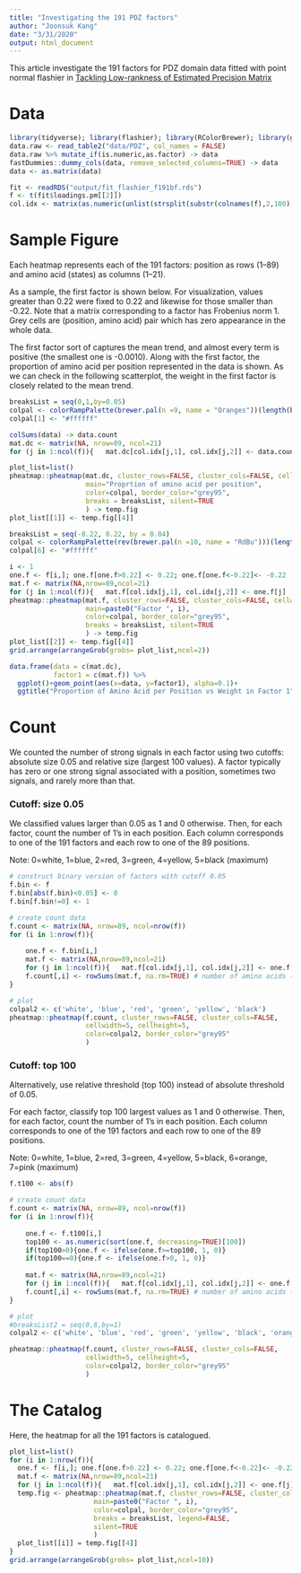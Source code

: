 ```yaml
---
title: "Investigating the 191 PDZ factors"
author: "Joonsuk Kang"
date: "3/31/2020"
output: html_document
---
```


This article investigate the 191 factors for PDZ domain data fitted with point normal flashier in [Tackling Low-rankness of Estimated Precision Matrix](lowrank.html) 

# Data

```r
library(tidyverse); library(flashier); library(RColorBrewer); library(gridExtra)
data.raw <- read_table2("data/PDZ", col_names = FALSE)
data.raw %>% mutate_if(is.numeric,as.factor) -> data
fastDummies::dummy_cols(data, remove_selected_columns=TRUE) -> data
data <- as.matrix(data)

fit <- readRDS("output/fit_flashier_f191bf.rds")
f <- t(fit$loadings.pm[[2]])
col.idx <- matrix(as.numeric(unlist(strsplit(substr(colnames(f),2,100), "_"))), byrow=TRUE, ncol=2)
```

# Sample Figure

Each heatmap represents each of the 191 factors: position as rows (1--89) and amino acid (states) as columns (1--21).

As a sample, the first factor is shown below. For visualization, values greater than 0.22 were fixed to 0.22 and likewise for those smaller than -0.22. Note that a matrix corresponding to a factor has Frobenius norm 1. Grey cells are (position, amino acid) pair which has zero appearance in the whole data. 

The first factor sort of captures the mean trend, and almost every term is positive (the smallest one is -0.0010). Along with the first factor, the proportion of amino acid per position represented in the data is shown. As we can check in the following scatterplot, the weight in the first factor is closely related to the mean trend.


```r
breaksList = seq(0,1,by=0.05)
colpal <- colorRampPalette(brewer.pal(n =9, name = "Oranges"))(length(breaksList))
colpal[1] <- "#ffffff"

colSums(data) -> data.count
mat.dc <- matrix(NA, nrow=89, ncol=21)
for (j in 1:ncol(f)){   mat.dc[col.idx[j,1], col.idx[j,2]] <- data.count[j]/nrow(data)  }

plot_list=list()
pheatmap::pheatmap(mat.dc, cluster_rows=FALSE, cluster_cols=FALSE, cellwidth=5,cellheight=5,
                   main="Proprtion of amino acid per position",
                   color=colpal, border_color="grey95",
                   breaks = breaksList, silent=TRUE
                   ) -> temp.fig
plot_list[[1]] <- temp.fig[[4]]
```


```r
breaksList = seq(-0.22, 0.22, by = 0.04)
colpal <- colorRampPalette(rev(brewer.pal(n =10, name = "RdBu")))(length(breaksList))
colpal[6] <- "#ffffff"

i <- 1
one.f <- f[i,]; one.f[one.f>0.22] <- 0.22; one.f[one.f<-0.22]<- -0.22
mat.f <- matrix(NA,nrow=89,ncol=21)
for (j in 1:ncol(f)){   mat.f[col.idx[j,1], col.idx[j,2]] <- one.f[j]  }
pheatmap::pheatmap(mat.f, cluster_rows=FALSE, cluster_cols=FALSE, cellwidth=5,cellheight=5,
                   main=paste0("Factor ", i),
                   color=colpal, border_color="grey95",
                   breaks = breaksList, silent=TRUE
                   ) -> temp.fig
plot_list[[2]] <- temp.fig[[4]]
grid.arrange(arrangeGrob(grobs= plot_list,ncol=2))
```


```r
data.frame(data = c(mat.dc),
           factor1 = c(mat.f)) %>%
  ggplot()+geom_point(aes(x=data, y=factor1), alpha=0.1)+
  ggtitle("Proportion of Amino Acid per Position vs Weight in Factor 1")
```

# Count

We counted the number of strong signals in each factor using two cutoffs: absolute size 0.05 and relative size (largest 100 values). A factor typically has zero or one strong signal associated with a position, sometimes two signals, and rarely more than that.


### Cutoff: size 0.05

We classified values larger than 0.05 as 1 and 0 otherwise. Then, for each factor, count the number of 1's in each position. Each column corresponds to one of the 191 factors and each row to one of the 89 positions.

Note: 0=white, 1=blue, 2=red, 3=green, 4=yellow, 5=black (maximum)

```r
# construct binary version of factors with cutoff 0.05
f.bin <- f
f.bin[abs(f.bin)<0.05] <- 0
f.bin[f.bin!=0] <- 1

# create count data
f.count <- matrix(NA, nrow=89, ncol=nrow(f))
for (i in 1:nrow(f)){
  
    one.f <- f.bin[i,]
    mat.f <- matrix(NA,nrow=89,ncol=21)
    for (j in 1:ncol(f)){   mat.f[col.idx[j,1], col.idx[j,2]] <- one.f[j]  }
    f.count[,i] <- rowSums(mat.f, na.rm=TRUE) # number of amino acids (states) with cell value greater than 0.05
}

# plot
colpal2 <- c('white', 'blue', 'red', 'green', 'yellow', 'black')
pheatmap::pheatmap(f.count, cluster_rows=FALSE, cluster_cols=FALSE,
                   cellwidth=5, cellheight=5,
                   color=colpal2, border_color="grey95"
                   )
```

### Cutoff: top 100

Alternatively, use relative threshold (top 100) instead of absolute threshold of 0.05. 

For each factor, classify top 100 largest values as 1 and 0 otherwise. Then, for each factor, count the number of 1's in each position. Each column corresponds to one of the 191 factors and each row to one of the 89 positions.

Note: 0=white, 1=blue, 2=red, 3=green, 4=yellow, 5=black, 6=orange, 7=pink (maximum)



```r
f.t100 <- abs(f)

# create count data
f.count <- matrix(NA, nrow=89, ncol=nrow(f))
for (i in 1:nrow(f)){
  
    one.f <- f.t100[i,]
    top100 <- as.numeric(sort(one.f, decreasing=TRUE)[100])
    if(top100>0){one.f <- ifelse(one.f>=top100, 1, 0)}
    if(top100==0){one.f <- ifelse(one.f>0, 1, 0)}
    
    mat.f <- matrix(NA,nrow=89,ncol=21)
    for (j in 1:ncol(f)){   mat.f[col.idx[j,1], col.idx[j,2]] <- one.f[j]  }
    f.count[,i] <- rowSums(mat.f, na.rm=TRUE) # number of amino acids (states) with cell value greater than 0.05
}

# plot
#breaksList2 = seq(0,8,by=1)
colpal2 <- c('white', 'blue', 'red', 'green', 'yellow', 'black', 'orange', 'pink')

pheatmap::pheatmap(f.count, cluster_rows=FALSE, cluster_cols=FALSE,
                   cellwidth=5, cellheight=5,
                   color=colpal2, border_color="grey95"
                   )
```



# The Catalog

Here, the heatmap for all the 191 factors is catalogued.

```r
plot_list=list()
for (i in 1:nrow(f)){
  one.f <- f[i,]; one.f[one.f>0.22] <- 0.22; one.f[one.f<-0.22]<- -0.22
  mat.f <- matrix(NA,nrow=89,ncol=21)
  for (j in 1:ncol(f)){   mat.f[col.idx[j,1], col.idx[j,2]] <- one.f[j]  }
  temp.fig <- pheatmap::pheatmap(mat.f, cluster_rows=FALSE, cluster_cols=FALSE, cellwidth=3,cellheight=3,
                     main=paste0("Factor ", i),
                     color=colpal, border_color="grey95",
                     breaks = breaksList, legend=FALSE, 
                     silent=TRUE
                     )
  plot_list[[i]] = temp.fig[[4]] 
}
grid.arrange(arrangeGrob(grobs= plot_list,ncol=10))
```

